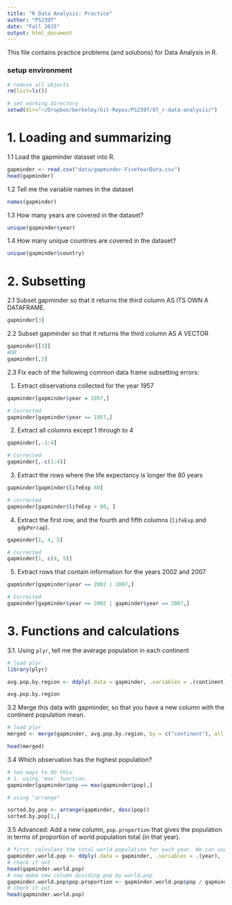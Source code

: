 ```yaml
---
title: "R Data Analysis: Practice"
author: "PS239T"
date: "Fall 2015"
output: html_document
---
```


This file contains practice problems (and solutions) for Data Analysis in R.

### setup environment

```r
# remove all objects
rm(list=ls())

# set working directory
setwd(dir="~/Dropbox/berkeley/Git-Repos/PS239T/07_r-data-analysis/")
```

# 1. Loading and summarizing

1.1 Load the gapminder dataset into R.

```r
gapminder <- read.csv("data/gapminder-FiveYearData.csv")
head(gapminder)
```

1.2 Tell me the variable names in the dataset

```r
names(gapminder)
```

1.3 How many years are covered in the dataset?

```r
unique(gapminder$year)
```

1.4 How many unique countries are covered in the dataset?

```r
unique(gapminder$country)
```

# 2. Subsetting

2.1 Subset gapminder so that it returns the third column AS ITS OWN A DATAFRAME.

```r
gapminder[3]
```

2.2 Subset gapminder so that it returns the third column AS A VECTOR

```r
gapminder[[3]]
#OR
gapminder[,3]
```

2.3 Fix each of the following common data frame subsetting errors:

1. Extract observations collected for the year 1957

```r
gapminder[gapminder$year = 1957,]

# Corrected
gapminder[gapminder$year == 1957,]
```

2. Extract all columns except 1 through to 4

```r
gapminder[,-1:4]

# Corrected
gapminder[,-c(1:4)]
```

3. Extract the rows where the life expectancy is longer the 80 years

```r
gapminder[gapminder$lifeExp 80]

# corrected
gapminder[gapminder$lifeExp > 80, ]
```

4. Extract the first row, and the fourth and fifth columns
  (`lifeExp` and `gdpPercap`).

```r
gapminder[1, 4, 5]

# Corrected
gapminder[1, c(4, 5)]
```

5. Extract rows that contain information for the years 2002
   and 2007

```r
gapminder[gapminder$year == 2002 | 2007,]

# Corrected
gapminder[gapminder$year == 2002 | gapminder$year == 2007,]
```

# 3. Functions and calculations

3.1. Using `plyr`, tell me the average population in each continent

```r
# load plyr
library(plyr)

avg.pop.by.region <- ddply(.data = gapminder, .variables = .(continent), .fun = summarize, avg.pop = mean(pop, na.rm = T))

avg.pop.by.region
```

3.2 Merge this data with gapminder, so that you have a new column with the continent population mean.

```r
# load plyr
merged <- merge(gapminder, avg.pop.by.region, by = c("continent"), all.x = T)

head(merged)
```

3.4 Which observation has the highest population? 

```r
# two ways to do this.
# 1. using 'max' function.
gapminder[gapminder$pop == max(gapminder$pop),]

# using "arrange"

sorted.by.pop <- arrange(gapminder, desc(pop))
sorted.by.pop[1,]
```

3.5 Advanced: Add a new column, `pop.proportion` that gives the population in terms of proportion of world population total (in that year).

```r
# first, calculate the total world population for each year. We can use the function "mutate" in plur to automatically add this column in with gapminder.
gapminder.world.pop <- ddply(.data = gapminder, .variables = .(year), .fun = mutate, world.pop = sum(pop, na.rm = T))
# check it out
head(gapminder.world.pop)
# now make new column dividing pop by world.pop
gapminder.world.pop$pop.proportion <- gapminder.world.pop$pop / gapminder.world.pop$world.pop
# check it out.
head(gapminder.world.pop)
```
